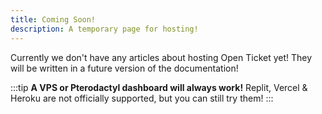 ```yaml
---
title: Coming Soon!
description: A temporary page for hosting!
---
```


Currently we don't have any articles about hosting Open Ticket yet! They will be written in a future version of the documentation!

:::tip
**A VPS or Pterodactyl dashboard will always work!** Replit, Vercel & Heroku are not officially supported, but you can still try them!
:::